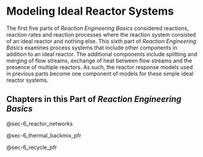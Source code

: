 # Modeling Ideal Reactor Systems

The first five parts of *Reaction Engineering Basics* considered reactions, reaction rates and reaction processes where the reaction system consisted of an ideal reactor and nothing else. This sixth part of *Reaction Engineering Basics* examines process systems that include other components in addition to an ideal reactor. The additional components include splitting and merging of flow streams, exchange of heat between flow streams and the presence of multiple reactors. As such, the reactor response models used in previous parts become one component of models for these simple ideal reactor systems.

## Chapters in this Part of *Reaction Engineering Basics*

@sec-6_reactor_networks

@sec-6_thermal_backmix_pfr

@sec-6_recycle_pfr